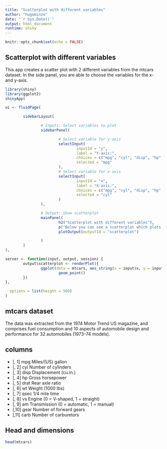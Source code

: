 ```yaml
---
title: "Scatterplot with different variables"
author: "hugominze"
date: "`r Sys.Date()`"
output: html_document 
runtime: shiny
---
```


```r
knitr::opts_chunk$set(echo = FALSE)
```

## Scatterplot with different variables

This app creates a scatter plot with 2 different variables from the mtcars dataset. In the side panel, you are able to choose the variables for the x- and y-axis.

```r
library(shiny)
library(ggplot2)
shinyApp(

ui <- fluidPage(

        sidebarLayout(

                # Inputs: Select variables to plot
                sidebarPanel(

                        # Select variable for y-axis
                        selectInput(
                                inputId = "y",
                                label = "Y-axis:",
                                choices = c("mpg", "cyl", "disp", "hp", "drat", "wt", "qsec", "vs", "am", "gear", "carb"),
                                selected = "mpg"
                        ),
                        # Select variable for x-axis
                        selectInput(
                                inputId = "x",
                                label = "X-axis:",
                                choices = c("mpg", "cyl", "disp", "hp", "drat", "wt", "qsec", "vs", "am", "gear", "carb"),
                                selected = "cyl"
                        )
                ),

                # Output: Show scatterplot
                mainPanel(
                        h2("Scatterplot with different variables"),
                        p("Below you can see a scatterplot which plots 2 different variables from the mtcars dataset. In the side panel, you can choose the variables for the x- and y-axis."),
                        plotOutput(outputId = "scatterplot")

                )
        )
),

server <- function(input, output, session) {
        output$scatterplot <- renderPlot({
                ggplot(data = mtcars, aes_string(x = input$x, y = input$y)) +
                        geom_point()
        })
},

  options = list(height = 500)
)
```

## mtcars dataset

The data was extracted from the 1974 Motor Trend US magazine, and comprises fuel consumption and 10 aspects of automobile design and performance for 32 automobiles (1973–74 models).

## columns

- [, 1]	mpg	Miles/(US) gallon
- [, 2]	cyl	Number of cylinders
- [, 3]	disp	Displacement (cu.in.)
- [, 4]	hp	Gross horsepower
- [, 5]	drat	Rear axle ratio
- [, 6]	wt	Weight (1000 lbs)
- [, 7]	qsec	1/4 mile time
- [, 8]	vs	Engine (0 = V-shaped, 1 = straight)
- [, 9]	am	Transmission (0 = automatic, 1 = manual)
- [,10]	gear	Number of forward gears
- [,11]	carb	Number of carburetors

## Head and dimensions

```r
head(mtcars)
```

